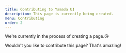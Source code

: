 ```yaml
---
title: Contributing to Yamada UI
description: This page is currently being created.
menu: Contributing
order: 2
---
```


We're currently in the process of creating a page.😘

Wouldn't you like to contribute this page? That's amazing!
